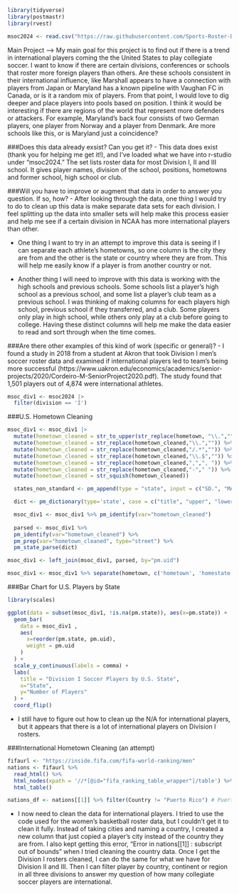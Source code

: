 ```r
library(tidyverse)
library(postmastr)
library(rvest)
```

```r
msoc2024 <- read.csv("https://raw.githubusercontent.com/Sports-Roster-Data/mens-soccer/refs/heads/main/combined_rosters_2024.csv")
```

Main Project --> My main goal for this project is to find out if there is a trend in international players coming the the United States to play collegiate soccer. I want to know if there are certain divisions, conferences or schools that roster more foreign players than others. Are these schools consistent in their international influence, like Marshall appears to have a connection with players from Japan or Maryland has a known pipeline with Vaughan FC in Canada, or is it a random mix of players. From that point, I would love to dig deeper and place players into pools based on position. I think it would be interesting if there are regions of the world that represent more defenders or attackers. For example, Maryland's back four consists of two German players, one player from Norway and a player from Denmark. Are more schools like this, or is Maryland just a coincidence?

###Does this data already exsist? Can you get it?
- This data does exist (thank you for helping me get it!), and I've loaded what we have into r-studio under "msoc2024." The set lists roster data for most Division I, II and III school. It gives player names, division of the school, positions, hometowns and former school, high school or club.


###Will you have to improve or augment that data in order to answer you question. If so, how?
- After looking through the data, one thing I would try to do to clean up this data is make separate data sets for each division. I feel splitting up the data into smaller sets will help make this process easier and help me see if a certain division in NCAA has more international players than other. 

- One thing I want to try in an attempt to improve this data is seeing if I can separate each athlete's hometowns, so one column is the city they are from and the other is the state or country where they are from. This will help me easily know if a player is from another country or not.

- Another thing I will need to improve with this data is working with the high schools and previous schools. Some schools list a player's high school as a previous school, and some list a player's club team as a previous school. I was thinking of making columns for each players high school, previous school if they transferred, and a club. Some players only play in high school, while others only play at a club before going to college. Having these distinct columns will help me make the data easier to read and sort through when the time comes.


###Are there other examples of this kind of work (specific or general)?
- I found a study in 2018 from a student at Akron that took Division I men's soccer roster data and examined if international players led to team's being more successful (https://www.uakron.edu/economics/academics/senior-projects/2020/Cordeiro-M-SeniorProject2020.pdf). The study found that 1,501 players out of 4,874 were international athletes. 

```r
msoc_div1 <- msoc2024 |>
  filter(division == 'I')
```

###U.S. Hometown Cleaning
```r
msoc_div1 <- msoc_div1 |>
  mutate(hometown_cleaned = str_to_upper(str_replace(hometown, "\\.",""))) %>% 
  mutate(hometown_cleaned = str_replace(hometown_cleaned,"\\.","")) %>%
  mutate(hometown_cleaned = str_replace(hometown_cleaned,"/.*","")) %>%
  mutate(hometown_cleaned = str_replace(hometown_cleaned,"\\.$","")) %>%
  mutate(hometown_cleaned = str_replace(hometown_cleaned,",",", ")) %>%
  mutate(hometown_cleaned = str_replace(hometown_cleaned,"-"," ")) %>% 
  mutate(hometown_cleaned = str_squish(hometown_cleaned))

  states_non_standard <- pm_append(type = "state", input = c("SD.", "MASS", "CALIF", "MICH", "NEB", "IND", "MINN", "ORE", "OHIO", "FLA", "MISS", "TENN", "ARIZ", "KAN", "ALA", "OKLA", "WIS", "ILL", " WASH", "ARK", "COLO", "NEV", "CONN", "WISC", "WVA", "DEL", "WYO", "CALI", "LOUIS", "VIRG", "MONT", "PENN", "TEX", "KANS", "NEBR", "IDA", "COL"), output = c("SD", "MA", "CA", "MI", "NE", "IN", "MN", "OR", "OH", "FL", "MS", "TN", "AZ", "KS", "AL", "OK", "WI", "IL", "WA", "AR", "CO", "NV", "CT", "WI", "WV", "DE", "WY", "CA", "LA", "VA", "MT", "PA", "TX", "KS", "NE", "ID", "CO"), locale = "us")

  dict <- pm_dictionary(type='state', case = c("title", "upper", "lower"), append = states_non_standard)

  msoc_div1 <- msoc_div1 %>% pm_identify(var="hometown_cleaned")
  
  parsed <- msoc_div1 %>% 
  pm_identify(var="hometown_cleaned") %>% 
  pm_prep(var="hometown_cleaned", type="street") %>% 
  pm_state_parse(dict)

msoc_div1 <- left_join(msoc_div1, parsed, by="pm.uid")

msoc_div1 <- msoc_div1 %>% separate(hometown, c('hometown', 'homestate'), sep=',', extra='merge')
```

###Bar Chart for U.S. Players by State
```r
library(scales)

ggplot(data = subset(msoc_div1, !is.na(pm.state)), aes(x=pm.state)) +
  geom_bar(
    data = msoc_div1 ,
    aes(
      x=reorder(pm.state, pm.uid),
      weight = pm.uid
    )
  ) +
  scale_y_continuous(labels = comma) +
  labs(
    title = "Division I Soccer Players by U.S. State",
    x="State",
    y="Number of Players"
  ) +
  coord_flip()
```
- I still have to figure out how to clean up the N/A for international players, but it appears that there is a lot of international players on Division I rosters. 



###International Hometown Cleaning (an attempt)
```r

fifaurl <- "https://inside.fifa.com/fifa-world-ranking/men"
nations <- fifaurl %>%
  read_html() %>%
  html_nodes(xpath = '//*[@id="fifa_ranking_table_wrapper"]/table') %>%
  html_table()

nations_df <- nations[[1]] %>% filter(Country != "Puerto Rico") # Puerto Rico is a FIBA nation but also part of the USA
```

- I now need to clean the data for international players. I tried to use the code used for the women's basketball roster data, but I couldn't get it to clean it fully. Instead of taking cities and naming a country, I created a new column that just copied a player's city instead of the country they are from. I also kept getting this error, "Error in nations[[1]] : subscript out of bounds" when I tried cleaning the country data. Once I get the Division I rosters cleaned, I can do the same for what we have for Division II and III. Then I can filter player by country, continent or region in all three divisions to answer my question of how many collegiate soccer players are international.